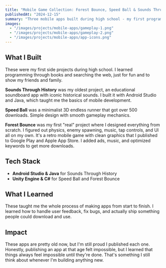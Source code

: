 ```yaml
---
title: "Mobile Game Collection: Forest Bounce, Speed Ball & Sounds Through History"
publishedAt: "2024-12-15"
summary: "Three mobile apps built during high school - my first programming projects. Published to Google Play and Apple App Store with 500+ downloads."
images:
  - "/images/projects/mobile-apps/gameplay-1.png"
  - "/images/projects/mobile-apps/gameplay-2.png"
  - "/images/projects/mobile-apps/app-icons.png"
---
```


## What I Built

These were my first side projects during high school. I learned programming through books and searching the web, just for fun and to show my friends and family.

**Sounds Through History** was my oldest project, an educational soundboard app with iconic historical sounds. I built it with Android Studio and Java, which taught me the basics of mobile development.

**Speed Ball** was a minimalist 3D endless runner that got over 500 downloads. Simple design with smooth gameplay mechanics.

**Forest Bounce** was my first "real" project where I designed everything from scratch. I figured out physics, enemy spawning, music, tap controls, and UI all on my own. It's a retro mobile game with clean graphics that I published to Google Play and Apple App Store. I added ads, music, and optimized keywords to get more downloads.

## Tech Stack

- **Android Studio & Java** for Sounds Through History
- **Unity Engine & C#** for Speed Ball and Forest Bounce

## What I Learned

These taught me the whole process of making apps from start to finish. I learned how to handle user feedback, fix bugs, and actually ship something people could download and use.

## Impact

These apps are pretty old now, but I'm still proud I published each one. Honestly, publishing an app at that age felt impossible, but I learned that things always feel impossible until they're done. That's something I still think about whenever I'm building anything new.
